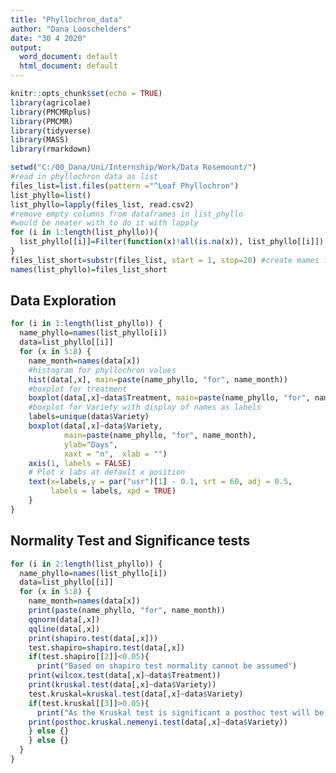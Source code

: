 ```yaml
---
title: "Phyllochron_data"
author: "Dana Looschelders"
date: "30 4 2020"
output:
  word_document: default
  html_document: default
---
```


```r
knitr::opts_chunk$set(echo = TRUE)
library(agricolae)
library(PMCMRplus)
library(PMCMR)
library(tidyverse)
library(MASS)
library(rmarkdown)

setwd("C:/00_Dana/Uni/Internship/Work/Data Rosemount/")
#read in phyllochron data as list
files_list=list.files(pattern ="^Leaf Phyllochron")
list_phyllo=list()
list_phyllo=lapply(files_list, read.csv2)
#remove empty columns from dataframes in list_phyllo 
#would be neater with to do it with lapply 
for (i in 1:length(list_phyllo)){
  list_phyllo[[i]]=Filter(function(x)!all(is.na(x)), list_phyllo[[i]])
}
files_list_short=substr(files_list, start = 1, stop=20) #create mames for list
names(list_phyllo)=files_list_short

```

## Data Exploration

```r
for (i in 1:length(list_phyllo)) {
  name_phyllo=names(list_phyllo[i])
  data=list_phyllo[[i]]
  for (x in 5:8) {
    name_month=names(data[x])
    #histogram for phyllochron values
    hist(data[,x], main=paste(name_phyllo, "for", name_month))
    #boxplot for treatment
    boxplot(data[,x]~data$Treatment, main=paste(name_phyllo, "for", name_month))
    #boxplot for Variety with display of names as labels
    labels=unique(data$Variety)
    boxplot(data[,x]~data$Variety, 
            main=paste(name_phyllo, "for", name_month),
            ylab="Days",
            xaxt = "n",  xlab = "")
    axis(1, labels = FALSE)
    # Plot x labs at default x position
    text(x=labels,y = par("usr")[1] - 0.1, srt = 60, adj = 0.5,
         labels = labels, xpd = TRUE)
    }
}
```

## Normality Test and Significance tests


```r
for (i in 2:length(list_phyllo)) {
  name_phyllo=names(list_phyllo[i])
  data=list_phyllo[[i]]
  for (x in 5:8) {
    name_month=names(data[x])
    print(paste(name_phyllo, "for", name_month))
    qqnorm(data[,x])
    qqline(data[,x])
    print(shapiro.test(data[,x]))
    test.shapiro=shapiro.test(data[,x])
    if(test.shapiro[[2]]<0.05){
      print("Based on shapiro test normality cannot be assumed")
    print(wilcox.test(data[,x]~data$Treatment))
    print(kruskal.test(data[,x]~data$Variety))
    test.kruskal=kruskal.test(data[,x]~data$Variety)
    if(test.kruskal[[3]]>0.05){
      print("As the Kruskal test is significant a posthoc test will be performed")
    print(posthoc.kruskal.nemenyi.test(data[,x]~data$Variety))
    } else {}
    } else {}
  }
}
```



